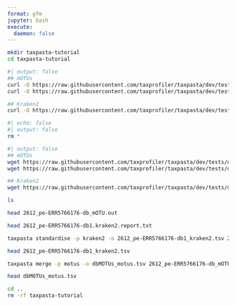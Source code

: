 ```yaml
---
format: gfm
jupyter: bash
execute:
  daemon: false
---
```


<!-- --8<-- [start:data-setup] -->

```bash
mkdir taxpasta-tutorial
cd taxpasta-tutorial
```

<!-- --8<-- [end:data-setup] -->

<!-- --8<-- [start:data-curl] -->

```bash
#| output: false
## mOTUs
curl -O https://raw.githubusercontent.com/taxprofiler/taxpasta/dev/tests/data/motus/2612_pe-ERR5766176-db_mOTU.out
curl -O https://raw.githubusercontent.com/taxprofiler/taxpasta/dev/tests/data/motus/2612_se-ERR5766180-db_mOTU.out

## Kraken2
curl -O https://raw.githubusercontent.com/taxprofiler/taxpasta/dev/tests/data/kraken2/2612_pe-ERR5766176-db1.kraken2.report.txt
```

<!-- --8<-- [end:data-curl] -->

```bash
#| echo: false
#| output: false
rm *
```

<!-- --8<-- [start:data-wget] -->

```bash
#| output: false
## mOTUs
wget https://raw.githubusercontent.com/taxprofiler/taxpasta/dev/tests/data/motus/2612_pe-ERR5766176-db_mOTU.out
wget https://raw.githubusercontent.com/taxprofiler/taxpasta/dev/tests/data/motus/2612_se-ERR5766180-db_mOTU.out

## Kraken2
wget https://raw.githubusercontent.com/taxprofiler/taxpasta/dev/tests/data/kraken2/2612_pe-ERR5766176-db1.kraken2.report.txt
```

<!-- --8<-- [end:data-wget] -->

<!-- --8<-- [start:data-ls] -->

```bash
ls
```

<!-- --8<-- [end:data-ls] -->

<!-- --8<-- [start:motus-head] -->

```bash
head 2612_pe-ERR5766176-db_mOTU.out
```

<!-- --8<-- [end:motus-head] -->

<!-- --8<-- [start:kraken2-head] -->

```bash
head 2612_pe-ERR5766176-db1.kraken2.report.txt
```

<!-- --8<-- [end:kraken2-head] -->

<!-- --8<-- [start:standardise] -->

```bash
taxpasta standardise -p kraken2 -o 2612_pe-ERR5766176-db1_kraken2.tsv 2612_pe-ERR5766176-db1.kraken2.report.txt
```

<!-- --8<-- [end:standardise] -->

<!-- --8<-- [start:standardise-head] -->

```bash
head 2612_pe-ERR5766176-db1_kraken2.tsv
```

<!-- --8<-- [end:standardise-head] -->

<!-- --8<-- [start:merge] -->

```bash
taxpasta merge -p motus -o dbMOTUs_motus.tsv 2612_pe-ERR5766176-db_mOTU.out 2612_se-ERR5766180-db_mOTU.out
```

<!-- --8<-- [end:merge] -->

<!-- --8<-- [start:merge-head] -->

```bash
head dbMOTUs_motus.tsv
```

<!-- --8<-- [end:merge-head] -->

<!-- --8<-- [start:data-clean] -->

```bash
cd ..
rm -rf taxpasta-tutorial
```

<!-- --8<-- [end:data-clean] -->

